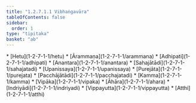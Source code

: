 ```yaml
---
title: "1.2.7.1.1 Vibhaṅgavāra"
tableOfContents: false
sidebar:
  order: 1
type: "tipitaka"
basket: "ab"
---
```



<DynamicBreadcrumb />



<TableOfContents>
* [Hetu](1-2-7-1-1/hetu)
* [Ārammaṇa](1-2-7-1-1/arammana)
* [Adhipati](1-2-7-1-1/adhipati)
* [Anantara](1-2-7-1-1/anantara)
* [Sahajātādi](1-2-7-1-1/sahajatadi)
* [Upanissaya](1-2-7-1-1/upanissaya)
* [Purejāta](1-2-7-1-1/purejata)
* [Pacchājātādi](1-2-7-1-1/pacchajatadi)
* [Kamma](1-2-7-1-1/kamma)
* [Vipāka](1-2-7-1-1/vipaka)
* [Āhāra](1-2-7-1-1/ahara)
* [Indriyādi](1-2-7-1-1/indriyadi)
* [Vippayutta](1-2-7-1-1/vippayutta)
* [Atthi](1-2-7-1-1/atthi)
</TableOfContents>